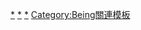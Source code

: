 {{Navbox Musical artist
| name                  = 稻葉浩志
| state                 = <includeonly>collapsed</includeonly>
| title                 = [[稻葉浩志]]
| background            = solo_singer
| above                 = '''KOSHI INABA'''
| group1 = 專輯
| list1 = [[マグマ]] - [[志庵]] - [[Peace Of Mind]] - [[Hadou]] - [[Singing Bird]]
| group2 = 單曲
|  list2 = {{Navbox Musical artist|child
| group1 = CD
|  list1 = [[遠くまで]] - [[KI (稻葉浩志單曲)|KI]] - [[Wonderland]] - [[Okay (稻葉浩志單曲)|Okay]] - [[羽 (稻葉浩志單曲)|羽]]
| group2 = 數位限定
|  list2 = [[念書]] - [[泣きながら]] - [[Stay Free (稻葉浩志單曲)|Stay Free]] - [[Saturday (稻葉浩志單曲)|Saturday]] - [[YELLOW (稻葉浩志單曲)|YELLOW]]
}}
| group3 = 影像作品
|  list3 = [[LIVE 2004 〜en〜]] - [[Koshi Inaba LIVE 2010 〜enII〜]] - [[Koshi Inaba LIVE 2014 〜en-ball〜]] - [[Koshi Inaba LIVE 2016 〜enIII〜]]
| group4 = INABA / SALAS
|  list4 = [[CHUBBY GROOVE]] - [[Maximum Huavo]]
| group5 = 唱片公司
|  list5 = [[VERMILLION RECORDS]]
| group6 = 關連項目
|  list6 = [[B'z]] - [[松本孝弘]] - [[VERMILLION]]（[[Being (公司)|Being]]） - [[津山市]]
}}
<noinclude>
{{DEFAULTSORT:稻葉浩志}}
[[Category:B'z|*]]
[[Category:稻葉浩志歌曲|*]]
[[Category:稻葉浩志音樂專輯|*]]
[[Category:Being關連模板]]
</noinclude>